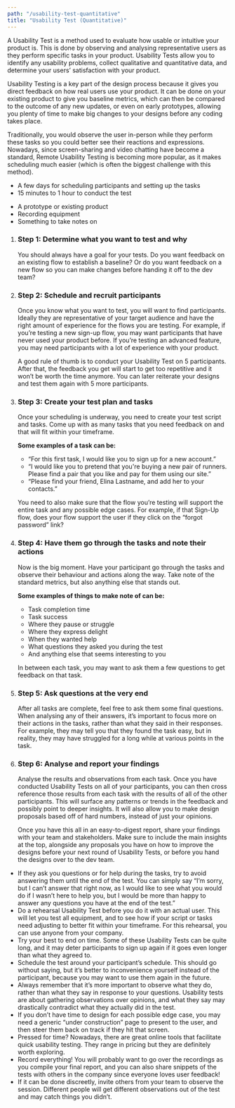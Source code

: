 ```yaml
---
path: "/usability-test-quantitative"
title: "Usability Test (Quantitative)"
---
```






<MethodLayout pageTitle={props.pageContext.frontmatter.title} method={currentMethod}>
  <SEO title={props.pageContext.frontmatter.title} />

<MethodSectionWhatIs method={currentMethod} title="What is a Usability Test?">
  <p>
    A Usability Test is a method used to evaluate how usable or intuitive your product is. This is done by observing and analysing representative users as they perform specific tasks in your product. Usability Tests allow you to identify any usability problems, collect qualitative and quantitative data, and determine your users’ satisfaction with your product.
  </p>
  <p>
    Usability Testing is a key part of the design process because it gives you direct feedback on how real users use your product. It can be done on your existing product to give you baseline metrics, which can then be compared to the outcome of any new updates, or even on early prototypes, allowing you plenty of time to make big changes to your designs before any coding takes place.
  </p>
  <p>
    Traditionally, you would observe the user in-person while they perform these tasks so you could better see their reactions and expressions. Nowadays, since screen-sharing and video chatting have become a standard, Remote Usability Testing is becoming more popular, as it makes scheduling much easier (which is often the biggest challenge with this method).
  </p>
</MethodSectionWhatIs>

<MethodSectionNeeds title="What do you need for a Usability Test?">
  <MethodSectionNeedsPartial type="time">
    <ul>
      <li>A few days for scheduling participants and setting up the tasks</li>
      <li>15 minutes to 1 hour to conduct the test</li>
    </ul>
  </MethodSectionNeedsPartial>
  <MethodSectionNeedsPartial type="materials">
    <ul>
      <li>A prototype or existing product</li>
      <li>Recording equipment</li>
      <li>Something to take notes on</li>
    </ul>
  </MethodSectionNeedsPartial>
</MethodSectionNeeds>

<MethodSectionSteps method={currentMethod} title="How do you conduct a Usability Test?">
  <ol>
    <li>
      <h3>Step 1: Determine what you want to test and why</h3>
      You should always have a goal for your tests. Do you want feedback on an existing flow to establish a baseline? Or do you want feedback on a new flow so you can make changes before handing it off to the dev team?
    </li>
    <li>
      <h3>Step 2: Schedule and recruit participants</h3>
      <p>
      Once you know what you want to test, you will want to find participants. Ideally they are representative of your target audience and have the right amount of experience for the flows you are testing. For example, if you’re testing a new sign-up flow, you may want participants that have never used your product before. If you’re testing an advanced feature, you may need participants with a lot of experience with your product.
      </p>
      <p>
      A good rule of thumb is to conduct your Usability Test on 5 participants. After that, the feedback you get will start to get too repetitive and it won’t be worth the time anymore. You can later reiterate your designs and test them again with 5 more participants.
      </p>    
    </li>
    <li>
      <h3>Step 3: Create your test plan and tasks</h3>
      <p>
        Once your scheduling is underway, you need to create your test script and tasks. Come up with as many tasks that you need feedback on and that will fit within your timeframe. 
      </p>
      <p><strong>Some examples of a task can be:</strong></p>
        <ul>
          <li>“For this first task, I would like you to sign up for a new account.”</li>
          <li>“I would like you to pretend that you're buying a new pair of runners. Please find a pair that you like and pay for them using our site.”</li>
          <li>“Please find your friend, Elina Lastname, and add her to your contacts.”</li>
        </ul>
      <p>
        You need to also make sure that the flow you’re testing will support the entire task and any possible edge cases. For example, if that Sign-Up flow, does your flow support the user if they click on the “forgot password” link?
      </p>
    </li>
    <li>
      <h3>Step 4: Have them go through the tasks and note their actions</h3>
      <p>Now is the big moment. Have your participant go through the tasks and observe their behaviour and actions along the way. Take note of the standard metrics, but also anything else that stands out.
      </p>
      <p><strong>Some examples of things to make note of can be:</strong></p>
        <ul>
            <li>Task completion time</li>
            <li>Task success</li>
            <li>Where they pause or struggle</li>
            <li>Where they express delight</li>
            <li>When they wanted help</li>
            <li>What questions they asked you during the test</li>
            <li>And anything else that seems interesting to you</li>
            </ul>
      <p>In between each task, you may want to ask them a few questions to get feedback on that task. 
        </p>
    </li>
    <li>
      <h3>Step 5: Ask questions at the very end</h3>
      After all tasks are complete, feel free to ask them some final questions. When analysing any of their answers, it’s important to focus more on their actions in the tasks, rather than what they said in their responses. For example, they may tell you that they found the task easy, but in reality, they may have struggled for a long while at various points in the task. 
    </li>
    <li>
      <h3>Step 6: Analyse and report your findings</h3>
      <p>
        Analyse the results and observations from each task. Once you have conducted Usability Tests on all of your participants, you can then cross reference those results from each task with the results of all of the other participants. This will surface any patterns or trends in the feedback and possibly point to deeper insights. It will also allow you to make design proposals based off of hard numbers, instead of just your opinions.
        </p>
      <p>
        Once you have this all in an easy-to-digest report, share your findings with your team and stakeholders. Make sure to include the main insights at the top, alongside any proposals you have on how to improve the designs before your next round of Usability Tests, or before you hand the designs over to the dev team.
        </p>
    </li>
  </ol>
</MethodSectionSteps>

<MethodSectionTips method={currentMethod} title="Tips for a great Usability Test">
  <ul>
    <li>
      If they ask you questions or for help during the tasks, try to avoid answering them until the end of the test. You can simply say “I’m sorry, but I can’t answer that right now, as I would like to see what you would do if I wasn’t here to help you, but I would be more than happy to answer any questions you have at the end of the test.”
    </li>
    <li>
      Do a rehearsal Usability Test before you do it with an actual user. This will let you test all equipment, and to see how if your script or tasks need adjusting to better fit within your timeframe. For this rehearsal, you can use anyone from your company.
    </li>
    <li>
      Try your best to end on time. Some of these Usability Tests can be quite long, and it may deter participants to sign up again if it goes even longer than what they agreed to.
    </li>
    <li>
      Schedule the test around your participant’s schedule. This should go without saying, but it’s better to inconvenience yourself instead of the participant, because you may want to use them again in the future.
      </li>
    <li>
      Always remember that it’s more important to observe what they do, rather than what they say in response to your questions. Usability tests are about gathering observations over opinions, and what they say may drastically contradict what they actually did in the test.
      </li>
    <li>
      If you don’t have time to design for each possible edge case, you may need a generic “under construction” page to present to the user, and then steer them back on track if they hit that screen.
      </li>
    <li>
      Pressed for time? Nowadays, there are great online tools that facilitate quick usability testing. They range in pricing but they are definitely worth exploring.
      </li>
    <li>
      Record everything! You will probably want to go over the recordings as you compile your final report, and you can also share snippets of the tests with others in the company since everyone loves user feedback!
      </li>
    <li>
      If it can be done discreetly, invite others from your team to observe the session. Different people will get different observations out of the test and may catch things you didn’t.
      </li>
  </ul>
</MethodSectionTips>

<MethodSectionResources method={currentMethod} />

</MethodLayout>
